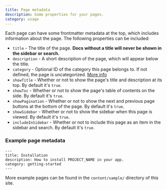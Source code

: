 ```yaml
---
title: Page metadata
description: Some properties for your pages.
category: usage
---
```


Each page can have some frontmatter metadata at the top, which includes information about the page. The following properties can be included:

- `title` - The title of the page. **Docs without a title will never be shown in the sidebar or search.**
- `description` - A short description of the page, which will appear below the title.
- `category` - Optional ID of the category this page belongs to. If not defined, the page is uncategorized. [More info](/docs/organization#categories)
- `showTitle` - Whether or not to show the page's title and description at its top. By default it's `true`.
- `showToc` - Whether or not to show the page's table of contents on the side. By default it's `true`.
- `showPagination` - Whether or not to show the next and previous page buttons at the bottom of the page. By default it's `true`.
- `showSidebar` - Whether or not to show the sidebar when this page is viewed. By default it's `true`.
- `includeInSidebar` - Whether or not to include this page as an item in the sidebar and search. By default it's `true`.

### Example page metadata

```mdx title="docs/installation.mdx"
---
title: Installation
description: How to install PROJECT_NAME in your app.
category: getting-started
---
```

More example pages can be found in the `content/sample/` directory of this site.

